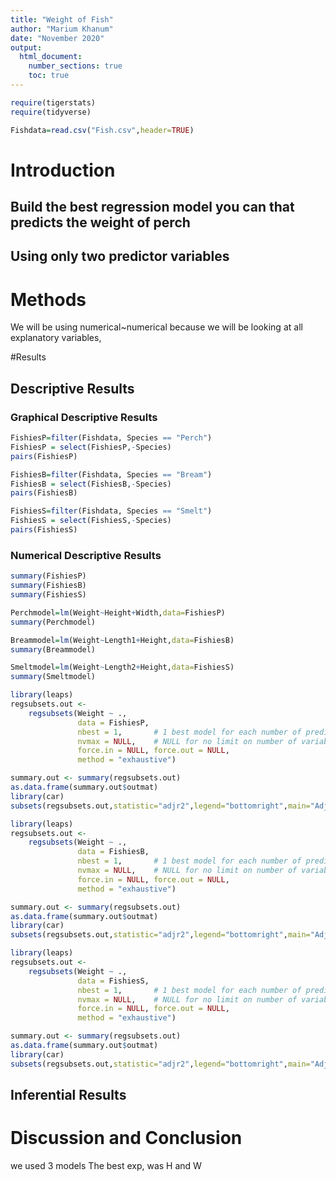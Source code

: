 ```yaml
---
title: "Weight of Fish"
author: "Marium Khanum"
date: "November 2020"
output: 
  html_document:
    number_sections: true
    toc: true
---
```



```r
require(tigerstats)
require(tidyverse)
```


```r
Fishdata=read.csv("Fish.csv",header=TRUE)
```

# Introduction

<!--In this section you explain what you are trying to show.  Where did the data come from?  What is the research or other question you are trying to answer?!-->

## Build the best regression model you can that predicts the weight of perch
## Using only two predictor variables  


# Methods

<!--Decide on your methods:  use "variable analysis" or other appropriate descriptors.  Make sure to choose at least one graphical method and at least one numerical method.!-->
  
We will be using numerical~numerical because we will be looking at all explanatory variables,


#Results

<!--Divide this section into two sub-sections:  One for your descriptive  results and one for your inferential results.!-->

## Descriptive Results

### Graphical Descriptive Results


```r
FishiesP=filter(Fishdata, Species == "Perch")
FishiesP = select(FishiesP,-Species)
pairs(FishiesP)
```

```r
FishiesB=filter(Fishdata, Species == "Bream")
FishiesB = select(FishiesB,-Species)
pairs(FishiesB)
```

```r
FishiesS=filter(Fishdata, Species == "Smelt")
FishiesS = select(FishiesS,-Species)
pairs(FishiesS)
```
<!--Graphical results here.  Make sure to show your code.  Provide appropriate labels for axes, giving units if possible, and provide a good title for the graph, too.  Use the graphical results to describe the patterns if any that exist in the data as focused toward the research question!-->

### Numerical Descriptive Results

```r
summary(FishiesP)
summary(FishiesB)
summary(FishiesS)
```



<!--Numerical results go here. Use the numerical results to describe the patterns if any that exist in the data as focused toward the research question!-->


```r
Perchmodel=lm(Weight~Height+Width,data=FishiesP)
summary(Perchmodel)
```

```r
Breammodel=lm(Weight~Length1+Height,data=FishiesB)
summary(Breammodel)
```

```r
Smeltmodel=lm(Weight~Length2+Height,data=FishiesS)
summary(Smeltmodel)
```


```r
library(leaps)
regsubsets.out <-
    regsubsets(Weight ~ .,
               data = FishiesP,
               nbest = 1,       # 1 best model for each number of predictors
               nvmax = NULL,    # NULL for no limit on number of variables
               force.in = NULL, force.out = NULL,
               method = "exhaustive")

summary.out <- summary(regsubsets.out)
as.data.frame(summary.out$outmat)
library(car)
subsets(regsubsets.out,statistic="adjr2",legend="bottomright",main="Adjusted R^2")
```

```r
library(leaps)
regsubsets.out <-
    regsubsets(Weight ~ .,
               data = FishiesB,
               nbest = 1,       # 1 best model for each number of predictors
               nvmax = NULL,    # NULL for no limit on number of variables
               force.in = NULL, force.out = NULL,
               method = "exhaustive")

summary.out <- summary(regsubsets.out)
as.data.frame(summary.out$outmat)
library(car)
subsets(regsubsets.out,statistic="adjr2",legend="bottomright",main="Adjusted R^2")
```

```r
library(leaps)
regsubsets.out <-
    regsubsets(Weight ~ .,
               data = FishiesS,
               nbest = 1,       # 1 best model for each number of predictors
               nvmax = NULL,    # NULL for no limit on number of variables
               force.in = NULL, force.out = NULL,
               method = "exhaustive")

summary.out <- summary(regsubsets.out)
as.data.frame(summary.out$outmat)
library(car)
subsets(regsubsets.out,statistic="adjr2",legend="bottomright",main="Adjusted R^2")
```
## Inferential Results

<!--State hypothesis clearly.  Make sure your discussion of the inferential test covers all the aspects that the test output produces, such as test statistic, p-value etc.  Make a decision about the null hypothesis, explain the assumptions on which the selected test/procedure was based, and why the chosen procedure satisfys the assumptions and is appropriate to answer the research question!-->


# Discussion and Conclusion

<!--Discussion and conclusion here.  If you found a relationship be sure to consider whether the relationship occurs because one of the variables causes the other, or whether they perhaps are related for some other reason.  Watch the chapter 6 videos from the GeorgeTown videos collection.!-->
we used 3 models
The best exp, was H and W